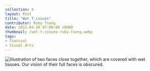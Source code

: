 ---
collection: 4
layout: Post
title: "Wet T-issues"
contributor: Ruby Tseng
date: 2022-04-20 07:00:00 +0000
thumbnail: /wet-t-issues-ruby-tseng.webp
tags: 
- Charcoal
- Visual Arts
---
<img src="{{ site.baseurl }}/uploads/4/wet-t-issues-ruby-tseng.jpg" 
    alt="Illustration of two faces close together, which are covered with wet tissues. Our vision of their full faces is obscured." />
